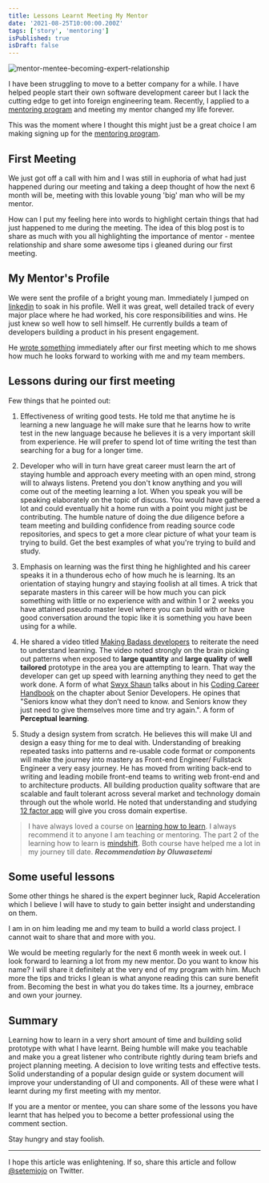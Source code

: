 ```yaml
---
title: Lessons Learnt Meeting My Mentor
date: '2021-08-25T10:00:00.200Z'
tags: ['story', 'mentoring']
isPublished: true
isDraft: false
---
```


![mentor-mentee-becoming-expert-relationship](https://res.cloudinary.com/drnqdd87d/image/upload/v1629727031/Personal/image_mrtiim.png 'mentor-mentee-expert')

I have been struggling to move to a better company for a while. I have helped
people start their own software development career but I lack the cutting edge
to get into foreign engineering team. Recently, I applied to a
[mentoring program](https://pipeline.talentql.com/) and meeting my mentor
changed my life forever.

This was the moment where I thought this might just be a great choice I am
making signing up for the [mentoring program](https://pipeline.talentql.com/).

## First Meeting

We just got off a call with him and I was still in euphoria of what had just
happened during our meeting and taking a deep thought of how the next 6 month
will be, meeting with this lovable young 'big' man who will be my mentor.

How can I put my feeling here into words to highlight certain things that had
just happened to me during the meeting. The idea of this blog post is to share
as much with you all highlighting the importance of mentor - mentee relationship
and share some awesome tips i gleaned during our first meeting.

## My Mentor's Profile

We were sent the profile of a bright young man. Immediately I jumped on
[linkedin](https://linkedin.com) to soak in his profile. Well it was great, well
detailed track of every major place where he had worked, his core
responsibilities and wins. He just knew so
well how to sell himself. He currently builds a team of developers building a product in his
present engagement.

He
[wrote something](https://tomiwa.xyz/mentoring-intermediate-frontend-developers-at-talentql/)
immediately after our first meeting which to me shows how much he looks forward
to working with me and my team members.

## Lessons during our first meeting

Few things that he pointed out:

1. Effectiveness of writing good tests. He told me that anytime he is learning a
   new language he will make sure that he learns how to write test in the new
   language because he believes it is a very important skill from experience. He
   will prefer to spend lot of time writing the test than searching for a bug
   for a longer time.

2. Developer who will in turn have great career must learn the art of staying
   humble and approach every meeting with an open mind, strong will to
   always listens. Pretend you don't know anything and you will come out of the
   meeting learning a lot. When you speak you will be speaking elaborately on
   the topic of discuss. You would have gathered a lot and could eventually hit
   a home run with a point you might just be contributing. The humble nature of
   doing the due diligence before a team meeting and building confidence from reading source
   code repositories, and specs to get a more clear picture of what your team is trying to
   build. Get the best examples of what you're trying to build and study.

3. Emphasis on learning was the first thing he highlighted and his career speaks
   it in a thunderous echo of how much he is learning. Its an orientation of
   staying hungry and staying foolish at all times. A trick that separate
   masters in this career will be how much you can pick something with little or
   no experience with and within 1 or 2 weeks you have attained pseudo master
   level where you can build with or have good conversation around the topic
   like it is something you have been using for a while.

4. He shared a video titled
   [Making Badass developers](https://www.youtube.com/watch?v=FKTxC9pl-WM&ab_channel=O%27Reilly)
   to reiterate the need to understand learning. The video noted strongly on the
   brain picking out patterns when exposed to **large quantity** and **large
   quality** of **well tailored** prototype in the area you are attempting to
   learn. That way the developer can get up speed with learning anything they
   need to get the work done. A form of what [Swyx Shaun](https://www.swyx.io/)
   talks about in his [Coding Career Handbook](https://www.learninpublic.org/)
   on the chapter about Senior Developers. He opines that "Seniors know what
   they don’t need to know. and Seniors know they just need to give themselves
   more time and try again.". A form of **Perceptual learning**.

5. Study a design system from scratch. He believes this will make UI and design
   a easy thing for me to deal with. Understanding of breaking repeated tasks
   into patterns and re-usable code format or components will make the journey
   into mastery as Front-end Engineer/ Fullstack Engineer a very easy journey. He has moved from writing
   back-end to writing and leading mobile front-end teams to writing web
   front-end and to architecture products. All building production quality
   software that are scalable and fault tolerant across several market and
   technology domain through out the whole world. He noted that understanding
   and studying [12 factor app](https://12factor.net/) will give you cross
   domain expertise.

> I have always loved a course on
> [learning how to learn](https://www.coursera.org/learn/learning-how-to-learn).
> I always recommend it to anyone I am teaching or mentoring. The part 2 of the
> learning how to learn is
> [mindshift](https://www.coursera.org/learn/mindshift). Both course have helped
> me a lot in my journey till date. **_Recommendation by Oluwasetemi_**

## Some useful lessons

Some other things he shared is the expert beginner luck, Rapid Acceleration
which I believe I will have to study to gain better insight and understanding on
them.

I am in on him leading me and my team to build a world class project. I cannot
wait to share that and more with you.

We would be meeting regularly for the next 6 month week in week out. I look
forward to learning a lot from my new mentor. Do you want to know his name? I
will share it definitely at the very end of my program with him. Much more the
tips and tricks I glean is what anyone reading this can sure benefit from.
Becoming the best in what you do takes time. Its a journey, embrace and own your
journey.

## Summary

Learning how to learn in a very short amount of time and building solid
prototype with what I have learnt. Being humble will make you teachable and make
you a great listener who contribute rightly during team briefs and project
planning meeting. A decision to love writing tests and effective tests. Solid
understanding of a popular design guide or system document will improve your
understanding of UI and components. All of these were what I learnt during my
first meeting with my mentor.

If you are a mentor or mentee, you can share some of the lessons you have learnt
that has helped you to become a better professional using the comment section.

Stay hungry and stay foolish.

<hr />

I hope this article was enlightening. If so, share this article and follow
[@setemiojo](https://twitter.com/setemiojo) on Twitter.
